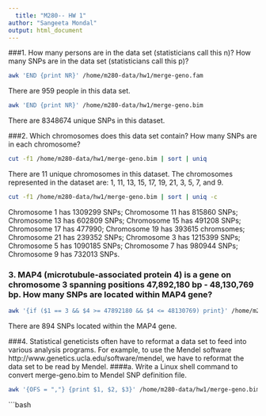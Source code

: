 ```yaml
---
  title: "M280-- HW 1"
author: "Sangeeta Mondal"
output: html_document
---
```

  
###1.	How many persons are in the data set (statisticians call this n)? How many SNPs are in the data set (statisticians call this p)?
  
```bash
awk 'END {print NR}' /home/m280-data/hw1/merge-geno.fam 
```

There are 959 people in this data set. 

```bash
awk 'END {print NR}' /home/m280-data/hw1/merge-geno.bim
```

There are 8348674 unique SNPs in this dataset. 

###2. Which chromosomes does this data set contain? How many SNPs are in each chromosome?

```bash
cut -f1 /home/m280-data/hw1/merge-geno.bim | sort | uniq 
```

There are 11 unique chromosomes in this dataset. The chromosomes represented in the dataset are: 1, 11, 13, 15, 17, 19, 21, 3, 5, 7, and 9. 

```bash
cut -f1 /home/m280-data/hw1/merge-geno.bim | sort | uniq -c
```
Chromosome 1 has 1309299 SNPs; Chromosome 11 has 815860 SNPs; Chromosome 13 has 602809 SNPs; Chromosome 15 has 491208 SNPs; Chromosome 17 has 477990; Chromosome 19 has 393615 chromsomes; Chromosome 21 has 239352 SNPs; Chromosome 3 has 1215399 SNPs; Chromosome 5 has 1090185 SNPs; Chromosome 7 has 980944 SNPs; Chromosome 9 has 732013 SNPs. 

### 3. MAP4 (microtubule-associated protein 4) is a gene on chromosome 3 spanning positions 47,892,180 bp - 48,130,769 bp. How many SNPs are located within MAP4 gene?

```bash
awk '{if ($1 == 3 && $4 >= 47892180 && $4 <= 48130769) print}' /home/m280-data/hw1/merge-geno.bim | wc -l
```

There are 894 SNPs located within the MAP4 gene. 

###4. Statistical geneticists often have to reformat a data set to feed into various analysis programs. For example, to use the Mendel software http://www.genetics.ucla.edu/software/mendel, we have to reformat the data set to be read by Mendel.
####a. Write a Linux shell command to convert merge-geno.bim to Mendel SNP definition file.

```bash
awk '{OFS = ","} {print $1, $2, $3}' /home/m280-data/hw1/merge-geno.bim | head -20 #head was added  so that entire dataset does not print
```

```bash


